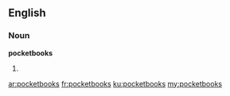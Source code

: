==English==

===Noun===
'''pocketbooks'''

# {{plural of|[[pocketbook]]}}

[[ar:pocketbooks]]
[[fr:pocketbooks]]
[[ku:pocketbooks]]
[[my:pocketbooks]]
